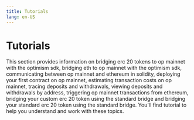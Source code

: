 ```yaml
---
title: Tutorials
lang: en-US
---
```



# Tutorials

This section provides information on bridging erc 20 tokens to op mainnet with the optimism sdk, bridging eth to op mainnet with the optimism sdk, communicating between op mainnet and ethereum in solidity, deploying your first contract on op mainnet, estimating transaction costs on op mainnet, tracing deposits and withdrawals, viewing deposits and withdrawals by address, triggering op mainnet transactions from ethereum, bridging your custom erc 20 token using the standard bridge and bridging your standard erc 20 token using the standard bridge. You'll find tutorial to help you understand and work with these topics.

<Cards>
  <Card title="Bridging erc 20 tokens to op mainnet with the optimism sdk" href="/builders/app-developers/tutorials/cross-dom-bridge-erc20" />

  <Card title="Bridging eth to op mainnet with the optimism sdk" href="/builders/app-developers/tutorials/cross-dom-bridge-eth" />

  <Card title="Communicating between op mainnet and ethereum in solidity" href="/builders/app-developers/tutorials/cross-dom-solidity" />

  <Card title="Deploying your first contract on op mainnet" href="/builders/app-developers/tutorials/first-contract" />

  <Card title="Estimating transaction costs on op mainnet" href="/builders/app-developers/tutorials/sdk-estimate-costs" />

  <Card title="Tracing deposits and withdrawals" href="/builders/app-developers/tutorials/sdk-trace-txns" />

  <Card title="Viewing deposits and withdrawals by address" href="/builders/app-developers/tutorials/sdk-view-txns" />

  <Card title="Triggering op mainnet transactions from ethereum" href="/builders/app-developers/tutorials/send-tx-from-eth" />

  <Card title="Bridging your custom erc 20 token using the standard bridge" href="/builders/app-developers/tutorials/standard-bridge-custom-token" />

  <Card title="Bridging your standard erc 20 token using the standard bridge" href="/builders/app-developers/tutorials/standard-bridge-standard-token" />
</Cards>
